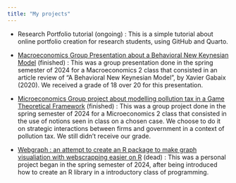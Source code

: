 ```yaml
---
title: "My projects"
---
```



\begin{center}
Here is a list of some projects I began :
\end{center}

- Research Portfolio tutorial (ongoing) : 
This is a simple tutorial about online portfolio creation for research students, using GitHub and Quarto. 

- [Macroeconomics Group Presentation about a Behavioral New Keynesian Model](/Macroeconomics-2-Presentation) (finished) : 
This was a group presentation done in the spring semester of 2024 for a Macroeconomics 2 class that consisted in an article review of "A Behavioral New Keynesian Model", by Xavier Gabaix (2020). We received a grade of 18 over 20 for this presentation.

- [Microeconomics Group project about modelling pollution tax in a Game Theoretical Framework](/Micro_project) (finished) : 
This was a group project done in the spring semester of 2024 for a Microeconomics 2 class that consisted in the use of notions seen in class on a chosen case. We choose to do it on strategic interactions between firms and government in a context of pollution tax. We still didn't receive our grade.

- [Webgraph : an attempt to create an R package to make graph visualiation with webscrapping easier on R](/Webgraph) (dead) : 
This was a personal project began in the spring semester of 2024, after being introduced how to create an R library in a introductory class of programming. 